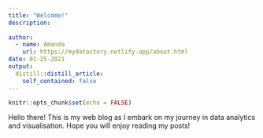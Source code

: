 ```yaml
---
title: "Welcome!"
description: 
  
author:
  - name: Amanda 
    url: https://mydatastory.netlify.app/about.html
date: 01-25-2021
output:
  distill::distill_article:
    self_contained: false
---
```


```r
knitr::opts_chunk$set(echo = FALSE)

```

Hello there! This is my web blog as I embark on my journey in data analytics and visualisation. Hope you will enjoy reading my posts!


